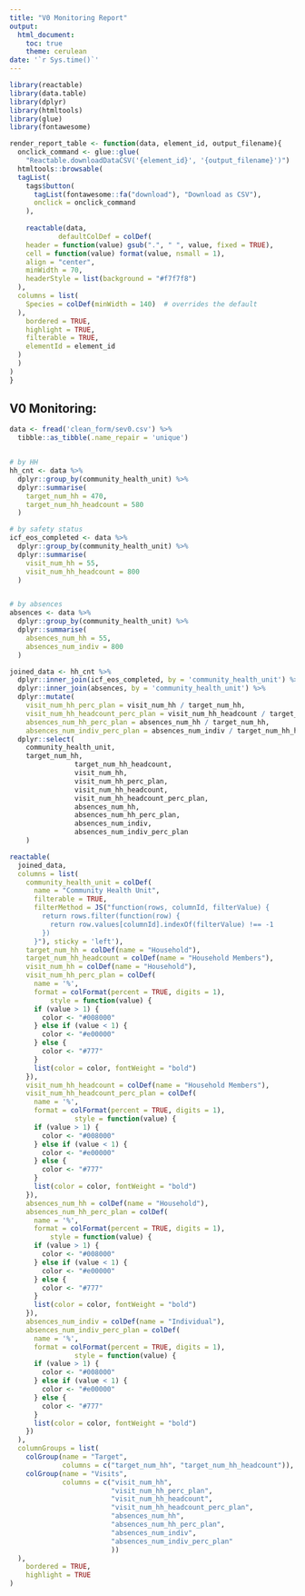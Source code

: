 ```yaml
---
title: "V0 Monitoring Report"
output:
  html_document:
    toc: true
    theme: cerulean
date: '`r Sys.time()`'
---
```


```r
library(reactable)
library(data.table)
library(dplyr)
library(htmltools)
library(glue)
library(fontawesome)
```


```r
render_report_table <- function(data, element_id, output_filename){
  onclick_command <- glue::glue(
    "Reactable.downloadDataCSV('{element_id}', '{output_filename}')")
  htmltools::browsable(
  tagList(
    tags$button(
      tagList(fontawesome::fa("download"), "Download as CSV"),
      onclick = onclick_command
    ),
    
    reactable(data,
            defaultColDef = colDef(
    header = function(value) gsub(".", " ", value, fixed = TRUE),
    cell = function(value) format(value, nsmall = 1),
    align = "center",
    minWidth = 70,
    headerStyle = list(background = "#f7f7f8")
  ),
  columns = list(
    Species = colDef(minWidth = 140)  # overrides the default
  ),
    bordered = TRUE,
    highlight = TRUE,
    filterable = TRUE,
    elementId = element_id
  )
  )
)
}
```


## V0 Monitoring: 
```r
data <- fread('clean_form/sev0.csv') %>% 
  tibble::as_tibble(.name_repair = 'unique')


# by HH
hh_cnt <- data %>%
  dplyr::group_by(community_health_unit) %>%
  dplyr::summarise(
    target_num_hh = 470,
    target_num_hh_headcount = 580
  )

# by safety status
icf_eos_completed <- data %>% 
  dplyr::group_by(community_health_unit) %>%
  dplyr::summarise(
    visit_num_hh = 55,
    visit_num_hh_headcount = 800
  )


# by absences
absences <- data %>% 
  dplyr::group_by(community_health_unit) %>%
  dplyr::summarise(
    absences_num_hh = 55,
    absences_num_indiv = 800
  )

joined_data <- hh_cnt %>% 
  dplyr::inner_join(icf_eos_completed, by = 'community_health_unit') %>% 
  dplyr::inner_join(absences, by = 'community_health_unit') %>% 
  dplyr::mutate(
    visit_num_hh_perc_plan = visit_num_hh / target_num_hh,
    visit_num_hh_headcount_perc_plan = visit_num_hh_headcount / target_num_hh_headcount,
    absences_num_hh_perc_plan = absences_num_hh / target_num_hh,
    absences_num_indiv_perc_plan = absences_num_indiv / target_num_hh_headcount) %>%
  dplyr::select(
    community_health_unit,
    target_num_hh,
                target_num_hh_headcount,
                visit_num_hh, 
                visit_num_hh_perc_plan,
                visit_num_hh_headcount,
                visit_num_hh_headcount_perc_plan,
                absences_num_hh,
                absences_num_hh_perc_plan,
                absences_num_indiv,
                absences_num_indiv_perc_plan
    )
```

```r
reactable(
  joined_data,
  columns = list(
    community_health_unit = colDef(
      name = "Community Health Unit",
      filterable = TRUE, 
      filterMethod = JS("function(rows, columnId, filterValue) {
        return rows.filter(function(row) {
          return row.values[columnId].indexOf(filterValue) !== -1
        })
      }"), sticky = 'left'),
    target_num_hh = colDef(name = "Household"),
    target_num_hh_headcount = colDef(name = "Household Members"),
    visit_num_hh = colDef(name = "Household"),
    visit_num_hh_perc_plan = colDef(
      name = '%',
      format = colFormat(percent = TRUE, digits = 1),
          style = function(value) {
      if (value > 1) {
        color <- "#008000"
      } else if (value < 1) {
        color <- "#e00000"
      } else {
        color <- "#777"
      }
      list(color = color, fontWeight = "bold")
    }),
    visit_num_hh_headcount = colDef(name = "Household Members"),
    visit_num_hh_headcount_perc_plan = colDef(
      name = '%',
      format = colFormat(percent = TRUE, digits = 1),
                style = function(value) {
      if (value > 1) {
        color <- "#008000"
      } else if (value < 1) {
        color <- "#e00000"
      } else {
        color <- "#777"
      }
      list(color = color, fontWeight = "bold")
    }),
    absences_num_hh = colDef(name = "Household"),
    absences_num_hh_perc_plan = colDef(
      name = '%',
      format = colFormat(percent = TRUE, digits = 1),
          style = function(value) {
      if (value > 1) {
        color <- "#008000"
      } else if (value < 1) {
        color <- "#e00000"
      } else {
        color <- "#777"
      }
      list(color = color, fontWeight = "bold")
    }),
    absences_num_indiv = colDef(name = "Individual"),
    absences_num_indiv_perc_plan = colDef(
      name = '%',
      format = colFormat(percent = TRUE, digits = 1),
                style = function(value) {
      if (value > 1) {
        color <- "#008000"
      } else if (value < 1) {
        color <- "#e00000"
      } else {
        color <- "#777"
      }
      list(color = color, fontWeight = "bold")
    })
  ),
  columnGroups = list(
    colGroup(name = "Target", 
             columns = c("target_num_hh", "target_num_hh_headcount")),
    colGroup(name = "Visits", 
             columns = c("visit_num_hh", 
                         "visit_num_hh_perc_plan",
                         "visit_num_hh_headcount",
                         "visit_num_hh_headcount_perc_plan",
                         "absences_num_hh",
                         "absences_num_hh_perc_plan",
                         "absences_num_indiv",
                         "absences_num_indiv_perc_plan"
                         ))
  ),
    bordered = TRUE,
    highlight = TRUE
)
```


<!-- ## Ento Monitoring Form 3: Light Trap Mosquito Collections -->
<!-- This section covers all the recruitment and withdrawals for Ento Forms -->

<!-- Purpose: -->

<!-- - Summarising mosquito numbers\n -->

<!-- - Monitoring the target buffer and core household per collection\n method   -->
<!-- - Monitoring No. of mosquitoes used for dissection\n -->

<!-- ### Ento Monitoring Form 3A: Household in Core and Buffer -->
<!-- ```{r, echo = FALSE, message=FALSE} -->
<!-- data <- fread( -->
<!--   'clean_form/ento_monitoring_light_trap_households.csv') %>% -->
<!--   dplyr::select( -->
<!--     `Cluster` = cluster, -->
<!--     `Month` = month_date, -->
<!--     `Collection Site` = collection_site, -->
<!--     `No. of forms submitted from buffer` = num_hh_submitted_from_buffer, -->
<!--     `No. of forms submitted from core` = num_hh_submitted_from_core) -->


<!-- render_report_table( -->
<!--   data,  -->
<!--   element_id = "ento-download-light-trap-household", -->
<!--   output_filename = "report_ento_monitoring_light_trap_households.csv") -->
<!-- ``` -->

<!-- ### Ento Monitoring Form 3B: Number of Mosquitoes Dissected for Parity -->
<!-- ```{r, echo = FALSE, message=FALSE} -->
<!-- data <- fread( -->
<!--   'clean_form/ento_monitoring_light_trap_dissected_for_parity.csv') %>% -->
<!--   dplyr::select( -->
<!--     `Cluster` = cluster, -->
<!--     `Month` = month_date, -->
<!--     `Arm` = arm, -->
<!--     `No. of Mosquitoes Dissected for Parity` = num_dissected_for_parity) -->


<!-- render_report_table( -->
<!--   data,  -->
<!--   element_id = "ento-download-light-trap-dissected", -->
<!--   output_filename = "report_ento_monitoring_light_trap_dissected_for_parity.csv") -->
<!-- ``` -->
